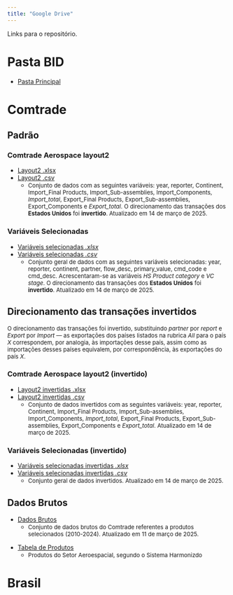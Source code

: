 ```yaml
---
title: "Google Drive"
---
```


Links para o repositório.

# Pasta BID

* <a href="https://drive.google.com/drive/folders/1HuwP5g7SQifTCrrgfhSzAjyBsuhrMyo2?usp=sharing" target="_blank">Pasta Principal</a> 

 <!-- 
* <a href=" " target="_blank"> NOME  </a> 
<font size="2">    
   * </font>
  -->

# Comtrade 

## Padrão 
### Comtrade Aerospace layout2
<!-- Layout2 -->
* <a href="https://docs.google.com/spreadsheets/d/1Uow6BZ98vsTBwlBUSMuSCC_4Lt9GP4ok/edit?usp=sharing&ouid=115921025860185030171&rtpof=true&sd=true" target="_blank"> Layout2 .xlsx  </a>
* <a href="https://drive.google.com/file/d/18lB4iHC7YeWHWB0tPkGMQcrsRxCzzYtY/view?usp=sharing" target="_blank"> Layout2 .csv  </a> 
<font size="2">    
   * Conjunto de dados com as seguintes variáveis: year, reporter, Continent, Import_Final Products, Import_Sub-assemblies, Import_Components, *Import_total*, Export_Final Products, Export_Sub-assemblies, Export_Components e *Export_total*.  O direcionamento das transações  dos **Estados Unidos** foi **invertido**. Atualizado em 14 de março de 2025.   </font>

### Variáveis Selecionadas
<!--Variáveis selecionadas --> 
* <a href="https://docs.google.com/spreadsheets/d/1HzUIO6WeNEy3rT0vGBBdTfiUP3qTelw_/edit?usp=sharing&ouid=115921025860185030171&rtpof=true&sd=true" target="_blank"> Variáveis selecionadas *.xlsx*  </a> 
* <a href="https://drive.google.com/file/d/1AbCCYnnNsurmO24erkzHvKa3MAwzDNEt/view?usp=sharing" target="_blank"> Variáveis selecionadas *.csv*  </a> 
 <font size="2">
  * Conjunto geral de dados com as seguintes variáveis selecionadas: year, reporter, continent, partner, flow_desc, primary_value, cmd_code e cmd_desc.  Acrescentaram-se as variáveis *HS Product category* e *VC stage*. O direcionamento das transações  dos **Estados Unidos** foi **invertido**. Atualizado em 14 de março de 2025. </font>

## Direcionamento das transações invertidos

<font size="2">
O direcionamento das transações foi invertido, substituindo *partner* por *report* e *Export* por *Import* — as exportações dos países listados na rubrica *All* para o país *X* correspondem, por analogia, às importações desse país, assim como as importações desses países equivalem, por correspondência, às exportações do país *X*. </font>

### Comtrade Aerospace layout2 (invertido)


<!-- Layout2 invertidas-->
* <a href="https://docs.google.com/spreadsheets/d/1OE9jCTks1WbcAOtkyaqC1DgBR9x2D-8V/edit?usp=sharing&ouid=115921025860185030171&rtpof=true&sd=true" target="_blank"> Layout2  invertidas .xlsx  </a>
* <a href="https://drive.google.com/file/d/1fFyl6EIWETFjJssi4dnKyHz5HUoUq5YD/view?usp=sharing" target="_blank"> Layout2 invertidas .csv  </a> 
<font size="2">    
   * Conjunto de dados invertidos com as seguintes variáveis: year, reporter, Continent, Import_Final Products, Import_Sub-assemblies, Import_Components, *Import_total*, Export_Final Products, Export_Sub-assemblies, Export_Components e *Export_total*. Atualizado em 14 de março de 2025.   </font>

### Variáveis Selecionadas (invertido)

<!--Variáveis selecionadas invertidas -->  
* <a href="https://docs.google.com/spreadsheets/d/1S4aCKMIaG9SVeRpEVF_YkxjmSNKg14Xd/edit?usp=sharing&ouid=115921025860185030171&rtpof=true&sd=true" target="_blank"> Variáveis selecionadas invertidas *.xlsx*   </a> 
* <a href="https://drive.google.com/file/d/1d1TCifWYgLlx601dxBJmlIfUWAs3GGrk/view?usp=sharing" target="_blank"> Variáveis selecionadas  invertidas *.csv* </a> 
 <font size="2">
  * Conjunto geral de dados invertidos.   Atualizado em 14 de março de 2025. </font>  
 
## Dados Brutos
  
<!-- Dados Brutos -->  
* <a href="https://docs.google.com/spreadsheets/d/1vSJQdnOZQSaVxDfElB6VijEvbHVZcFF8/edit?usp=sharing&ouid=115921025860185030171&rtpof=true&sd=true" target="_blank"> Dados Brutos  </a>  
 <font size="2">
  * Conjunto de dados brutos do Comtrade referentes a produtos selecionados (2010-2024). Atualizado em 11 de março de 2025.  </font> 
  
<!-- Tabela de Produtos -->  
* <a href="https://docs.google.com/spreadsheets/d/10RizlAQk30KUD_zBbpyVKwO-rGgm1zVp/edit?usp=sharing&ouid=115921025860185030171&rtpof=true&sd=true" target="_blank"> Tabela de Produtos  </a>  
 <font size="2">
  * Produtos do Setor Aeroespacial, segundo o Sistema Harmonizdo </font>
 

# Brasil





  
 <!-- 
* <a href=" " target="_blank"> NOME  </a> 
<font size="2">    
   * </font>
  -->
  
  